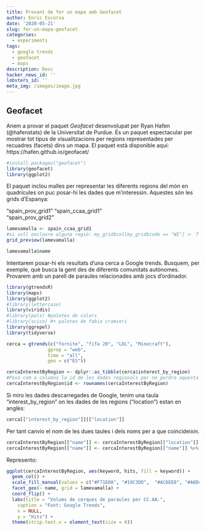 ```yaml
---
title: Provant de fer un mapa amb Geofacet
author: Enric Escorsa
date: '2020-05-21'
slug: fer-un-mapa-geofacet
categories:
  - experiments
tags:
  - google trends
  - geofacet
  - maps
description: Desc
hacker_news_id: ''
lobsters_id: ''
meta_img: /images/image.jpg
---
```


## Geofacet

Anem a provar el paquet *Geofacet* desenvolupat per Ryan Hafen (@hafenstats) de la Universitat de Purdue. És un paquet espectacular per mostrar tot tipus de visualitzacions per regions representades per recuadres (facets) dins un mapa. El paquet està disponible aquí: https://hafen.github.io/geofacet/

```r
#install.packages("geofacet")
library(geofacet)
library(ggplot2)
```

El paquet inclou malles per representar les diferents regions del món en quadrícules on puc posar-hi les dades que m'interessin. Aquestes són les grids d'Espanya:

"spain_prov_grid1"
"spain_ccaa_grid1"  
"spain_prov_grid2"


```r
lamevamalla <- spain_ccaa_grid1
#si vull excloure alguna regió: my_grid$col[my_grid$code == "WI"] <- 7
grid_preview(lamevamalla)


```

```r
lamevamalla$name
```

Intentarem posar-hi els resultats d'una cerca a Google trends. Busquem, per exemple, què busca la gent des de diferents comunitats autònomes. Provarem amb un parell de paraules relacionades amb jocs d'ordinador.

```r
library(gtrendsR)
library(maps)
library(ggplot2)
#library(lettercase)
library(viridis)
#library(pals) #paletes de colors
#library(scico) #+ paletes de fabio cramieri
library(ggrepel)
library(tidyverse)

cerca = gtrends(c("fornite", "fifa 20", "LOL", "Minecraft"), 
               gprop = "web", 
               time = "all", 
               geo = c("ES"))         

cercaInterestByRegion <- dplyr::as_tibble(cerca$interest_by_region)
#Poso com a columna la id de les dades regionals per no perdre aquesta id original
cercaInterestByRegion$id <- rownames(cercaInterestByRegion)
```

Si miro les dades descarregades de Google, tenim una taula "interest_by_region" on les dades de les regions ("location") estan en anglès:

```r
cerca[["interest_by_region"]][["location"]]
```


Per tant canvio el nom de les dues taules i dels noms per a que coincideixin.

```r
cercaInterestByRegion[["name"]] <- cercaInterestByRegion[["location"]]
cercaInterestByRegion[["name"]] <- cercaInterestByRegion[["name"]] %>% str_replace_all(c("Castile-La Mancha" = "Castilla - La Mancha", "Castile and LeÃ³n"= "Castilla y León", "Navarre"="Navarra","Aragon"= "Aragón", "La Rioja"="Rioja", "Region of Murcia"="Murcia", "Andalusia"="Andalucía", "Basque Country"="País Vasco", "Valencian Community"="Comunitat Valenciana", "Catalonia"="Cataluña", "Balearic Islands"="Balears", "Canary Islands"="Canarias", "Community of Madrid"="Madrid"))

```

Represento:

```r
ggplot(cercaInterestByRegion, aes(keyword, hits, fill = keyword)) +
  geom_col() +
  scale_fill_manual(values = c("#F71E68", "#19C3DD",  "#AC6EE8", "#A6D43D")) +
  facet_geo(~ name, grid = lamevamalla) +
  coord_flip() +
  labs(title = "Volums de cerques de paraules per CC.AA.",
    caption = "Font: Google Trends",
    x = NULL,
    y = "Hits") +
  theme(strip.text.x = element_text(size = 6))
```

